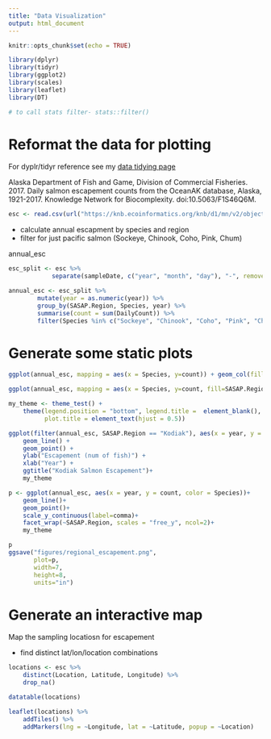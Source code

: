 ```yaml
---
title: "Data Visualization"
output: html_document
---
```


```r
knitr::opts_chunk$set(echo = TRUE)
```

```r
library(dplyr)
library(tidyr)
library(ggplot2)
library(scales)
library(leaflet)
library(DT)

# to call stats filter- stats::filter()
```

# Reformat the data for plotting

For dyplr/tidyr reference see my [data tidying page](data-tidying.html)

Alaska Department of Fish and Game, Division of Commercial Fisheries. 2017. Daily salmon escapement counts from the OceanAK database, Alaska, 1921-2017. Knowledge Network for Biocomplexity. doi:10.5063/F1S46Q6M.


```r
esc <- read.csv(url("https://knb.ecoinformatics.org/knb/d1/mn/v2/object/urn%3Auuid%3Af119a05b-bbe7-4aea-93c6-85434dcb1c5e", method = "libcurl"), stringsAsFactors = F)
```

* calculate annual escapment by species and region
* filter for just pacific salmon (Sockeye, Chinook, Coho, Pink, Chum)

annual_esc

```r
esc_split <- esc %>% 
            separate(sampleDate, c("year", "month", "day"), "-", remove=F)

annual_esc <- esc_split %>%
        mutate(year = as.numeric(year)) %>% 
        group_by(SASAP.Region, Species, year) %>%   
        summarise(count = sum(DailyCount)) %>% 
        filter(Species %in% c("Sockeye", "Chinook", "Coho", "Pink", "Chum"))

```



# Generate some static plots

```r
ggplot(annual_esc, mapping = aes(x = Species, y=count)) + geom_col(fill="blue")

ggplot(annual_esc, mapping = aes(x = Species, y=count, fill=SASAP.Region)) + geom_col()

```


```r
my_theme <- theme_test() + 
    theme(legend.position = "bottom", legend.title =  element_blank(),
          plot.title = element_text(hjust = 0.5))
```


```r
ggplot(filter(annual_esc, SASAP.Region == "Kodiak"), aes(x = year, y = count, color = Species)) + 
    geom_line() + 
    geom_point() + 
    ylab("Escapement (num of fish)") + 
    xlab("Year") + 
    ggtitle("Kodiak Salmon Escapement")+
    my_theme


```


```r
p <- ggplot(annual_esc, aes(x = year, y = count, color = Species))+
    geom_line()+
    geom_point()+
    scale_y_continuous(label=comma)+
    facet_wrap(~SASAP.Region, scales = "free_y", ncol=2)+
    my_theme

p
ggsave("figures/regional_escapement.png",
       plot=p,
       width=7,
       height=8,
       units="in")

```



# Generate an interactive map

Map the sampling locatiosn for escapement

* find distinct lat/lon/location combinations

```r
locations <- esc %>% 
    distinct(Location, Latitude, Longitude) %>% 
    drop_na()
```

```r
datatable(locations)
```

```r
leaflet(locations) %>%
    addTiles() %>%
    addMarkers(lng = ~Longitude, lat = ~Latitude, popup = ~Location)
```

